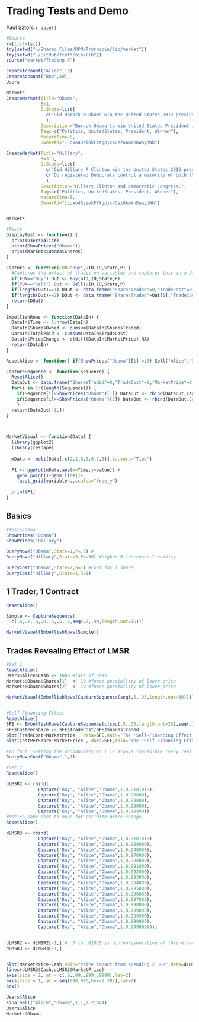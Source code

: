 Trading Tests and Demo
========================================================
Paul Sztorc
`r date()`

```r
#Source
rm(list=ls())
try(setwd("~/Shared Files/DPM/Truthcoin/lib/market"))
try(setwd("~/GitHub/Truthcoin/lib"))
source("market/Trading.R")

CreateAccount("Alice",10)
CreateAccount("Bob",50)
Users

Markets
CreateMarket(Title="Obama",
             B=1,
             D.State=list(
               c("Did Barack H Obama win the United States 2012 presidential election?")
               ),
             Description="Barack Obama to win United States President in 2012\nThis contract will expire in state 1 if the statement is true and 0 otherwise.",
             Tags=c("Politics, UnitedStates, President, Winner"),
             MatureTime=5,
             OwnerAd="1Loxo4RsiokFYXgpjc4CezGAmYnDwaydWh")

CreateMarket(Title="Hillary",
             B=3.5,
             D.State=list(
               c("Did Hillary R Clinton win the United States 2016 presidential election?"),
               c("Do registered Democrats control a majority of both the House and Senate following 2016 elections?")
               ),
             Description="Hillary Clinton and Democratic Congress.",
             Tags=c("Politics, UnitedStates, President, Winner"),
             MatureTime=5,
             OwnerAd="1Loxo4RsiokFYXgpjc4CezGAmYnDwaydWh")


Markets
```

```r
#Tests
DisplayTest <- function() {
  print(Users$Alice)
  print(ShowPrices("Obama"))
  print(Markets$Obama$Shares)
}

Capture <- function(FUN="Buy",uID,ID,State,P) {
  #Captures the effect of trades on variables and captures this in a data frame.
  if(FUN=="Buy") Out <- Buy(uID,ID,State,P)
  if(FUN=="Sell") Out <- Sell(uID,ID,State,P)
  if(length(Out)==1) DOut <- data.frame("SharesTraded"=0,"TradeCost"=0,"MarketPrice"=ShowPrices(ID)[State],"Cash"=Users[[uID]]$Cash)
  if(length(Out)==2) DOut <- data.frame("SharesTraded"=Out[1],"TradeCost"=Out[2],"MarketPrice"=P,"Cash"=Users[[uID]]$Cash)
  return(DOut)
}

EmbellishRows <- function(DataIn) {
  DataIn$Time <- 1:nrow(DataIn)
  DataIn$SharesOwned <- cumsum(DataIn$SharesTraded)
  DataIn$TotalPaid <- cumsum(DataIn$TradeCost)
  DataIn$PriceChange <- c(diff(DataIn$MarketPrice),NA)
  return(DataIn)
}

ResetAlice <- function() if(ShowPrices("Obama")[1]!=.5) Sell("Alice","Obama",1,.5)

CaptureSequence <- function(Sequence) {
  ResetAlice()
  DataOut <- data.frame("SharesTraded"=0,"TradeCost"=0,"MarketPrice"=0,"Cash"=0)
  for(i in 1:(length(Sequence))) {
    if(Sequence[i]<ShowPrices("Obama")[1]) DataOut <- rbind(DataOut,Capture('Sell',"Alice","Obama",1,Sequence[i]))
    if(Sequence[i]>=ShowPrices("Obama")[1]) DataOut <- rbind(DataOut,Capture('Buy',"Alice","Obama",1,Sequence[i]))
    }
  return(DataOut[-1,])
}



MarketVisual <- function(Data) {
  library(ggplot2)
  library(reshape)
  
  mData <- melt(Data[,c(2,1,8,3,6,7,5)],id.vars="Time")
  
  P1 <- ggplot(mData,aes(x=Time,y=value)) +
    geom_point()+geom_line()+
    facet_grid(variable~.,scales="free_y")
  
  print(P1)
}


```

Basics
-----------------------
```r

#Tests/Demo
ShowPrices("Obama")
ShowPrices("Hillary")

QueryMove("Obama",State=1,P=.6) #
QueryMove("Hillary",State=3,P=.30) #higher B increases liquidity

QueryCost("Obama",State=2,S=1) #cost for 1 share
QueryCost("Hillary",State=1,S=1)

```

1 Trader, 1 Contract
------------------------
```r

ResetAlice()

Simple <- CaptureSequence(
  c(.6,.7,.6,.8,.6,.5,.7,seq(.7,.99,length.out=15)))

MarketVisual(EmbellishRows(Simple))
```

Trades Revealing Effect of LMSR
-----------------------------------
```r

#Set 1
ResetAlice()
Users$Alice$Cash <- 1000 #lots of cash
Markets$Obama$Shares[1]  <- 10 #force possibility of lower price
Markets$Obama$Shares[2]  <- 10 #force possibility of lower price

MarketVisual(EmbellishRows(CaptureSequence(seq(.5,.95,length.out=30))))


#Self-Financing Effect
ResetAlice()
SFE <- EmbellishRows(CaptureSequence(c(seq(.5,.05,length.out=25),seq(.1,.5,length.out=4),seq(.5,.95,length.out=15))))
SFE$CostPerShare <- SFE$TradeCost/SFE$SharesTraded
plot(TradeCost~MarketPrice , data=SFE,main="The 'Self-Financing Effect'",sub="Rising cost to increase MarketPrice by exactly 0.01551724.",xlim=c(.55,1))
plot(CostPerShare~MarketPrice , data=SFE,main="The 'Self-Financing Effect II'",sub="Each share (eventually worth either $0 or $1) costs approximately its own price.")

#In fact, setting the probability to 1 is always impossible (very realistic).
QueryMoveCost("Obama",1,1)

#Set 2
ResetAlice()

dLMSR2 <- rbind(
            Capture('Buy', "Alice","Obama",1,0.8181818),
            Capture('Buy', "Alice","Obama",1,0.90000),
            Capture('Buy', "Alice","Obama",1,0.99000),
            Capture('Buy', "Alice","Obama",1,0.99900),
            Capture('Buy', "Alice","Obama",1,0.99990))
#Notice same cost to move for (1/10)th price change.
ResetAlice()

dLMSR3 <- rbind(
            Capture('Buy', "Alice","Obama",1,0.8181818),
            Capture('Buy', "Alice","Obama",1,0.900000),
            Capture('Buy', "Alice","Obama",1,0.940000),
            Capture('Buy', "Alice","Obama",1,0.970000),
            Capture('Buy', "Alice","Obama",1,0.990000),
            Capture('Buy', "Alice","Obama",1,0.991000),
            Capture('Buy', "Alice","Obama",1,0.992000),
            Capture('Buy', "Alice","Obama",1,0.993000),
            Capture('Buy', "Alice","Obama",1,0.994000),
            Capture('Buy', "Alice","Obama",1,0.995000),
            Capture('Buy', "Alice","Obama",1,0.996000),
            Capture('Buy', "Alice","Obama",1,0.997000),
            Capture('Buy', "Alice","Obama",1,0.998000),
            Capture('Buy', "Alice","Obama",1,0.999000),
            Capture('Buy', "Alice","Obama",1,0.999900),
            Capture('Buy', "Alice","Obama",1,0.999999),
            Capture('Buy', "Alice","Obama",1,0.99999999))


dLMSR2 <- dLMSR2[-1,] # .5 to .81818 is nonrepresentative of this effect
dLMSR3 <- dLMSR3[-1,] 


plot(MarketPrice~Cash,main="Price impact from spending 2.302",data=dLMSR2,xlim=c(999,988),axes=FALSE)
lines(dLMSR3$Cash,dLMSR3$MarketPrice)
axis(side = 2, at = c(.9,.99,.999,.9999),las=2)
axis(side = 1, at = seq(998,980,by=-2.302),las=2)
box()

```


```r

Users$Alice
FinalSell("Alice","Obama",1,1,9.21024)
Users$Alice
Markets$Obama

```

